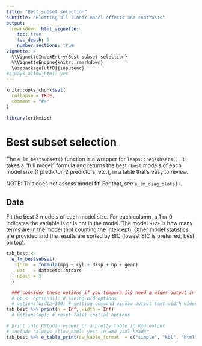 ```yaml
---
title: "Best subset selection"
subtitle: "Plotting all linear model effects and contrasts"
output:
  rmarkdown::html_vignette:
    toc: true
    toc_depth: 5
    number_sections: true
vignette: >
  %\VignetteIndexEntry{Best subset selection}
  %\VignetteEngine{knitr::rmarkdown}
  \usepackage[utf8]{inputenc}
#always_allow_html: yes
---
```


```r
knitr::opts_chunk$set(
  collapse = TRUE,
  comment = "#>"
)
```

```r
library(erikmisc)
```


# Best subset selection

The `e_lm_bestsubset()` function is a wrapper for `leaps::regsubsets()`.
It takes a "full model" formula and returns the best `nbest` models of each model size (1 predictor, 2 predictors, etc.),
in a table that's easy to review.

NOTE: This does not assess model fit!  For that, see `e_lm_diag_plots()`.

## Data

Fit the best 3 models of each model size.
For each column, a 1 or 0 indicates the variable is or is not in the model.
The model `SIZE` is how many terms are in the model (not counting the intercept).
Other model statistics are provided and the results are sorted by BIC (lowest BIC is preferred, best on top).

```r
tab_best <-
  e_lm_bestsubset(
    form  = formula(mpg ~ cyl + disp + hp + gear)
  , dat   = datasets::mtcars
  , nbest = 3
  )

  ### consider these options if you temporarily need a wider output in your Rmd output
  # op <- options(); # saving old options
  # options(width=100) # setting command window output text width wider
tab_best %>% print(n = Inf, width = Inf)
  # options(op); # reset (all) initial options
```

```r
# print into RStudio viewer or a pretty table in Rmd output
# include "always_allow_html: yes" in Rmd yaml header
tab_best %>% e_table_print(sw_kable_format  = c("simple", "kbl", "html", "latex", "doc")[1])
```
